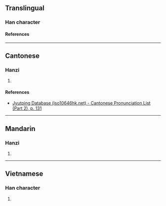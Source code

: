 {{character info}}
==Translingual==

===Han character===
{{Han char|rn=75|rad=木|as=10|sn=14|four=|canj=DYVW|ids=⿰木畜}}

====References====
{{Han ref|kx=0546.230|dkj=15332|hdz=21269.010|uh=69D2}}

----

==Cantonese==

===Hanzi===
{{yue-hanzi|jyut=[[cuk1]]|y=chuk1}}

# {{rfdef|yue|sort=木10}}

====References====
* [http://www.iso10646hk.net/jp/document/download.jsp Jyutping Database (iso10646hk.net) - Cantonese Pronunciation List (Part 2), p. 131]

----

==Mandarin==

===Hanzi===
{{cmn-hanzi|pin=[[xù]] ([[xu4]])|wg=hsü<sup>4</sup>}}

# {{rfdef|cmn|sort=木10}}

----

==Vietnamese==

===Han character===
{{vi-readings|rs=木10|reading=súc}}

# {{rfdef|vi|sort=木10}}